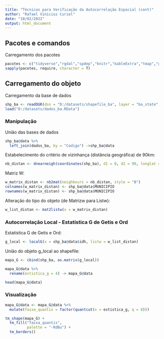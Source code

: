```yaml
---
title: "Técnicas para Verificação da Autocorrelação Espacial (cont)"
author: "Rafael Vinicius Curiel"
date: "10/02/2022"
output: html_document
---
```


## Pacotes e comandos

Carregamento dos pacotes  
```r
pacotes <- c("tidyverse","rgdal","spdep","knitr","kableExtra","tmap","gtools")
sapply(pacotes, require, character = T) 
```


## Carregamento do objeto

Carregamento da base de dados
```r
shp_ba <- readOGR(dsn = "D:/datasets/shapefile_ba", layer = "ba_state", encoding = "UTF-8", use_iconv = TRUE)
load("D:/datasets/dados_ba.RData")
```



### Manipulação

União das bases de dados
```r
shp_ba@data %>% 
  left_join(dados_ba, by = "Codigo") ->shp_ba@data
```


Estabelecimento do critério de vizinhança (distância geográfica) de 90km:
```r
nb_distan <- dnearneigh(coordinates(shp_ba), d1 = 0, d2 = 90, longlat = TRUE)
```


Matriz W:
```r
w_matrix_distan <- nb2mat(neighbours = nb_distan, style = "B")
colnames(w_matrix_distan) <- shp_ba@data$MUNICIPIO
rownames(w_matrix_distan) <- shp_ba@data$MUNICIPIO
```


Alteração do tipo do objeto (de Matrizw para Listw):
```r
w_list_distan <- mat2listw(x = w_matrix_distan)
```


### Autocorrelação Local - Estatística G de Getis e Ord

Estatística G de Getis e Ord:
```r
g_local <- localG(x = shp_ba@data$idh, listw = w_list_distan)
```


União do objeto g_local ao shapefile:
```r
mapa_G <- cbind(shp_ba, as.matrix(g_local)) 

mapa_G@data %>% 
  rename(estistica_g = 4) -> mapa_G@data

head(mapa_G@data)
```


### Visualização

```r
mapa_G@data <- mapa_G@data %>% 
  mutate(faixa_quantis = factor(quantcut(x = estistica_g, q = 8))) 

tm_shape(mapa_G) + 
  tm_fill("faixa_quantis", 
          palette = "-RdBu") + 
  tm_borders()
```

